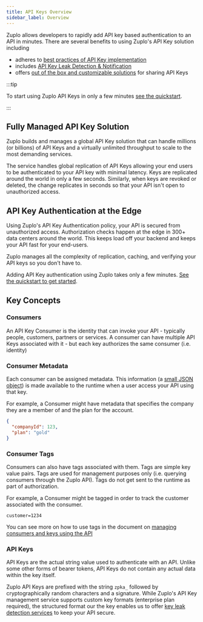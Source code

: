 ```yaml
---
title: API Keys Overview
sidebar_label: Overview
---
```


Zuplo allows developers to rapidly add API key based authentication to an API in
minutes. There are several benefits to using Zuplo's API Key solution including

- adheres to
  [best practices of API Key implementation](https://zuplo.com/blog/2022/12/01/api-key-authentication)
- includes [API Key Leak Detection & Notification](./api-key-leak-detection.md)
- offers [out of the box and customizable solutions](./api-key-end-users.md) for
  sharing API Keys

:::tip

To start using Zuplo API Keys in only a few minutes
[see the quickstart](../articles/step-2-add-api-key-auth.md).

:::

## Fully Managed API Key Solution

Zuplo builds and manages a global API Key solution that can handle millions (or
billions) of API Keys and a virtually unlimited throughput to scale to the most
demanding services.

The service handles global replication of API Keys allowing your end users to be
authenticated to your API key with minimal latency. Keys are replicated around
the world in only a few seconds. Similarly, when keys are revoked or deleted,
the change replicates in seconds so that your API isn't open to unauthorized
access.

## API Key Authentication at the Edge

Using Zuplo's API Key Authentication policy, your API is secured from
unauthorized access. Authorization checks happen at the edge in 300+ data
centers around the world. This keeps load off your backend and keeps your API
fast for your end-users.

Zuplo manages all the complexity of replication, caching, and verifying your API
keys so you don't have to.

Adding API Key authentication using Zuplo takes only a few minutes.
[See the quickstart to get started](../articles/step-2-add-api-key-auth.md).

## Key Concepts

### Consumers

An API Key Consumer is the identity that can invoke your API - typically people,
customers, partners or services. A consumer can have multiple API Keys
associated with it - but each key authorizes the same consumer (i.e. identity)

### Consumer Metadata

Each consumer can be assigned metadata. This information (a
[small JSON object](./api-key-service-limits.md)) is made available to the
runtime when a user access your API using that key.

For example, a Consumer might have metadata that specifies the company they are
a member of and the plan for the account.

```json
{
  "companyId": 123,
  "plan": "gold"
}
```

### Consumer Tags

Consumers can also have tags associated with them. Tags are simple key value
pairs. Tags are used for management purposes only (i.e. querying consumers
through the Zuplo API). Tags do not get sent to the runtime as part of
authorization.

For example, a Consumer might be tagged in order to track the customer
associated with the consumer.

```
customer=1234
```

You can see more on how to use tags in the document on
[managing consumers and keys using the API](./api-key-api.md)

### API Keys

API Keys are the actual string value used to authenticate with an API. Unlike
some other forms of bearer tokens, API Keys do not contain any actual data
within the key itself.

Zuplo API Keys are prefixed with the string `zpka_` followed by
cryptographically random characters and a signature. While Zuplo's API Key
management service supports custom key formats (enterprise plan required), the
structured format our the key enables us to offer
[key leak detection services](./api-key-leak-detection.md) to keep your API
secure.
